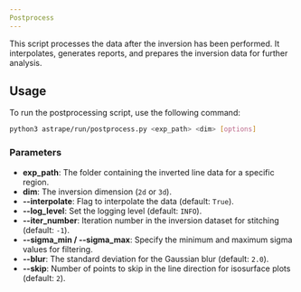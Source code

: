 ```yaml
---
Postprocess
---
```


This script processes the data after the inversion has been performed. It interpolates, generates reports, and prepares the inversion data for further analysis.

## Usage

To run the postprocessing script, use the following command:

```bash
python3 astrape/run/postprocess.py <exp_path> <dim> [options]
```

### Parameters

- **exp_path**: The folder containing the inverted line data for a specific region.
- **dim**: The inversion dimension (`2d` or `3d`).
- **--interpolate**: Flag to interpolate the data (default: `True`).
- **--log_level**: Set the logging level (default: `INFO`).
- **--iter_number**: Iteration number in the inversion dataset for stitching (default: `-1`).
- **--sigma_min / --sigma_max**: Specify the minimum and maximum sigma values for filtering.
- **--blur**: The standard deviation for the Gaussian blur (default: `2.0`).
- **--skip**: Number of points to skip in the line direction for isosurface plots (default: `2`).
